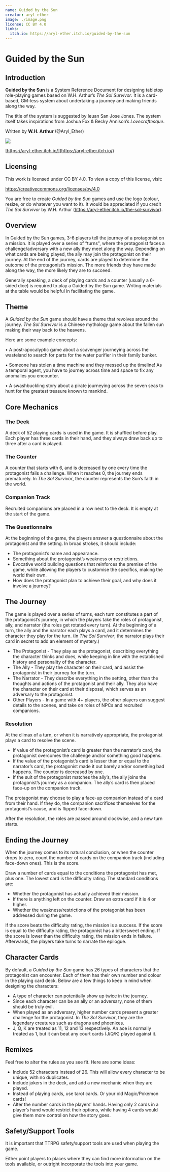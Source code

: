 ```yaml
---
name: Guided by the Sun
creator: aryl-ether
image: ./image.png
license: CC BY 4.0
links:
  itch.io: https://aryl-ether.itch.io/guided-by-the-sun
---
```


# Guided by the Sun

## Introduction

**Guided by the Sun** is a System Reference Document for designing tabletop role-playing games based on W.H. Arthur’s _The Sol Survivor_. It is a card-based, GM-less system about undertaking a journey and making friends along the way.

The title of the system is suggested by Ieuan San Jose Jones. The system itself takes inspirations from Joshua Fox & Becky Annison’s _Lovecraftesque_.

Written by **W.H. Arthur** (@Aryl_Ether)

[![](https://gyazo.com/122ae6210bcd519928bc297267593423.png)](https://aryl-ether.itch.io/)

[https://aryl-ether.itch.io/](https://aryl-ether.itch.io/)

## Licensing

This work is licensed under CC BY 4.0. To view a copy of this license, visit:

https://creativecommons.org/licenses/by/4.0

You are free to create _Guided by the Sun_ games and use the logo (colour, resize, or do whatever you want to it). It would be appreciated if you credit _The Sol Survivor_ by W.H. Arthur (<span >https://aryl-ether.itch.io/the-sol-survivor</span>).

## Overview

In Guided by the Sun games, 3-6 players tell the journey of a protagonist on a mission. It is played over a series of “turns", where the protagonist faces a challenge/adversary with a new ally they meet along the way. Depending on what cards are being played, the ally may join the protagonist on their journey. At the end of the journey, cards are played to determine the outcome of the protagonist’s mission. The more friends they have made along the way, the more likely they are to succeed.

Generally speaking, a deck of playing cards and a counter (usually a 6-sided dice) is required to play a Guided by the Sun game. Writing materials at the table would be helpful in facilitating the game.

## Theme

A _Guided by the Sun_ game should have a theme that revolves around the journey. _The Sol Survivor_ is a Chinese mythology game about the fallen sun making their way back to the heavens.

Here are some example concepts:

• A post-apocalyptic game about a scavenger journeying across the wasteland to search for parts for the water purifier in their family bunker.

• Someone has stolen a time machine and they messed up the timeline! As a temporal agent, you have to journey across time and space to fix any anomalies you encounter.

• A swashbuckling story about a pirate journeying across the seven seas to hunt for the greatest treasure known to mankind.

## Core Mechanics

### The Deck

A deck of 52 playing cards is used in the game. It is shuffled before play. Each player has three cards in their hand, and they always draw back up to three after a card is played.

### The Counter

A counter that starts with 6, and is decreased by one every time the protagonist fails a challenge. When it reaches 0, the journey ends prematurely. In _The Sol Survivor_, the counter represents the Sun’s faith in the world.

### Companion Track

Recruited companions are placed in a row next to the deck. It is empty at the start of the game.

### The Questionnaire

At the beginning of the game, the players answer a questionnaire about the protagonist and the setting. In broad strokes, it should include:

- The protagonist’s name and appearance.
- Something about the protagonist’s weakness or restrictions.
- Evocative world building questions that reinforces the premise of the game, while allowing the players to customise the specifics, making the world their own.
- How does the protagonist plan to achieve their goal, and why does it involve a journey?

## The Journey

The game is played over a series of turns, each turn constitutes a part of the protagonist’s journey, in which the players take the roles of protagonist, ally, and narrator (the roles get rotated every turn). At the beginning of a turn, the ally and the narrator each plays a card, and it determines the character they play for the turn. (In _The Sol Survivor_, the narrator plays their card in secret to add an element of mystery.)

- The Protagonist - They play as the protagonist, describing everything the character thinks and does, while keeping in line with the established history and personality of the character.
- The Ally - They play the character on their card, and assist the protagonist in their journey for the turn.
- The Narrator - They describe everything in the setting, other than the thoughts and actions of the protagonist and their ally. They also have the character on their card at their disposal, which serves as an adversary to the protagonist.
- Other Players - In a game with 4+ players, the other players can suggest details to the scenes, and take on roles of NPCs and recruited companions.

### Resolution

At the climax of a turn, or when it is narratively appropriate, the protagonist plays a card to resolve the scene.

- If value of the protagonist’s card is greater than the narrator’s card, the protagonist overcomes the challenge and/or something good happens.
- If the value of the protagonist’s card is lesser than or equal to the narrator’s card, the protagonist made it out barely and/or something bad happens. The counter is decreased by one.
- If the suit of the protagonist matches the ally’s, the ally joins the protagonist’s journey as a companion. The ally’s card is then placed face-up on the companion track.

The protagonist may choose to play a face-up companion instead of a card from their hand. If they do, the companion sacrifices themselves for the protagonist’s cause, and is flipped face-down.

After the resolution, the roles are passed around clockwise, and a new turn starts.

## Ending the Journey

When the journey comes to its natural conclusion, or when the counter drops to zero, count the number of cards on the companion track (including face-down ones). This is the score.

Draw a number of cards equal to the conditions the protagonist has met, plus one. The lowest card is the difficulty rating. The standard conditions are:

- Whether the protagonist has actually achieved their mission.
- If there is anything left on the counter. Draw an extra card if it is 4 or higher.
- Whether the weakness/restrictions of the protagonist has been addressed during the game.

If the score beats the difficulty rating, the mission is a success. If the score is equal to the difficulty rating, the protagonist has a bittersweet ending. If the score is lower than the difficulty rating, the mission ends in failure. Afterwards, the players take turns to narrate the epilogue.

## Character Cards

By default, a _Guided by the Sun_ game has 26 types of characters that the protagonist can encounter. Each of them has their own number and colour in the playing card deck. Below are a few things to keep in mind when designing the characters:

- A type of character can potentially show up twice in the journey.
- Since each character can be an ally or an adversary, none of them should be truly evil.
- When played as an adversary, higher number cards present a greater challenge for the protagonist. In _The Sol Survivor_, they are the legendary creatures such as dragons and phoenixes.
- J, Q, K are treated as 11, 12 and 13 respectively. An ace is normally treated as 1, but it can beat any court cards (J/Q/K) played against it.

## Remixes

Feel free to alter the rules as you see fit. Here are some ideas:

- Include 52 characters instead of 26. This will allow every character to be unique, with no duplicates.
- Include jokers in the deck, and add a new mechanic when they are played.
- Instead of playing cards, use tarot cards. Or your old Magic/Pokemon cards!
- Alter the number cards in the players’ hands. Having only 2 cards in a player’s hand would restrict their options, while having 4 cards would give them more control on how the story goes.

## Safety/Support Tools

It is important that TTRPG safety/support tools are used when playing the game.

Either point players to places where they can find more information on the tools available, or outright incorporate the tools into your game.
